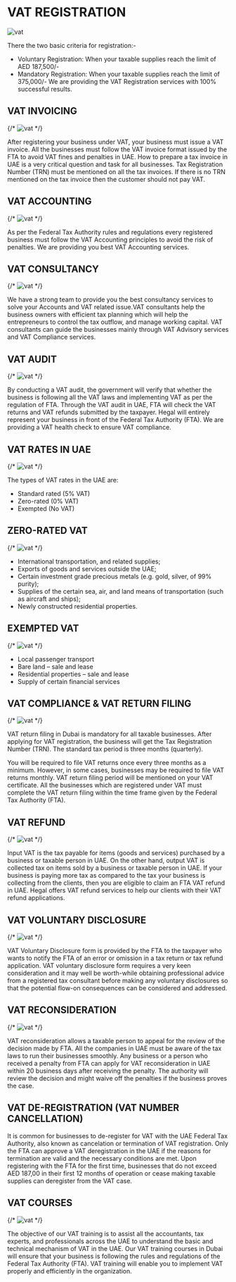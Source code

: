 # VAT REGISTRATION

![vat](/blog/vat/1.png)

There the two basic criteria for registration:-
- Voluntary Registration: When your taxable supplies reach the limit of AED 187,500/-
- Mandatory Registration: When your taxable supplies reach the limit of 375,000/-
We are providing the VAT Registration services with 100% successful results.
## VAT INVOICING

{/* ![vat](/blog/vat/3.png) */}

After registering your business under VAT, your business must issue a VAT invoice. All the businesses must follow the VAT invoice format issued by the FTA to avoid VAT fines and penalties in UAE. How to prepare a tax invoice in UAE is a very critical question and task for all businesses. Tax Registration Number (TRN) must be mentioned on all the tax invoices. If there is no TRN mentioned on the tax invoice then the customer should not pay VAT.
## VAT ACCOUNTING

{/* ![vat](/blog/vat/2.jpg) */}

As per the Federal Tax Authority rules and regulations every registered business must follow the VAT Accounting principles to avoid the risk of penalties. We are providing you best VAT Accounting services.
## VAT CONSULTANCY

{/* ![vat](/blog/vat/5.jpg) */}

We have a strong team to provide you the best consultancy services to solve your Accounts and VAT related issue.VAT consultants help the business owners with efficient tax planning which will help the entrepreneurs to control the tax outflow, and manage working capital. VAT consultants can guide the businesses mainly through VAT Advisory services and VAT Compliance services.
## VAT AUDIT

{/* ![vat](/blog/vat/4.jpg) */}

By conducting a VAT audit, the government will verify that whether the business is following all the VAT laws and implementing VAT as per the regulation of FTA. Through the VAT audit in UAE, FTA will check the VAT returns and VAT refunds submitted by the taxpayer. Hegal will entirely represent your business in front of the Federal Tax Authority (FTA). We are providing a VAT health check to ensure VAT compliance.
## VAT RATES IN UAE

{/* ![vat](/blog/vat/7.jpg) */}

The types of VAT rates in the UAE are:
- Standard rated (5% VAT)
- Zero-rated (0% VAT)
- Exempted (No VAT)
## ZERO-RATED VAT

{/* ![vat](/blog/vat/6.jpg) */}

- International transportation, and related supplies;
- Exports of goods and services outside the UAE;
- Certain investment grade precious metals (e.g. gold, silver, of 99% purity);
- Supplies of the certain sea, air, and land means of transportation (such as aircraft and ships);
- Newly constructed residential properties.
## EXEMPTED VAT

{/* ![vat](/blog/vat/9.jpg) */}

- Local passenger transport
- Bare land – sale and lease
- Residential properties – sale and lease
- Supply of certain financial services
## VAT COMPLIANCE & VAT RETURN FILING

{/* ![vat](/blog/vat/8.jpg) */}

VAT return filing in Dubai is mandatory for all taxable businesses. After applying for VAT registration, the business will get the Tax Registration Number (TRN). The standard tax period is three months (quarterly).

You will be required to file VAT returns once every three months as a minimum. However, in some cases, businesses may be required to file VAT returns monthly. VAT return filing period will be mentioned on your VAT certificate. All the businesses which are registered under VAT must complete the VAT return filing within the time frame given by the Federal Tax Authority (FTA).

## VAT REFUND

{/* ![vat](/blog/vat/12.jpg) */}

Input VAT is the tax payable for items (goods and services) purchased by a business or taxable person in UAE. On the other hand, output VAT is collected tax on items sold by a business or taxable person in UAE. If your business is paying more tax as compared to the tax your business is collecting from the clients, then you are eligible to claim an FTA VAT refund in UAE. Hegal offers VAT refund services to help our clients with their VAT refund applications.
## VAT VOLUNTARY DISCLOSURE

{/* ![vat](/blog/vat/10.jpg) */}

VAT Voluntary Disclosure form is provided by the FTA to the taxpayer who wants to notify the FTA of an error or omission in a tax return or tax refund application. VAT voluntary disclosure form requires a very keen consideration and it may well be worth-while obtaining professional advice from a registered tax consultant before making any voluntary disclosures so that the potential flow-on consequences can be considered and addressed.
## VAT RECONSIDERATION

{/* ![vat](/blog/vat/11.png) */}

VAT reconsideration allows a taxable person to appeal for the review of the decision made by FTA. All the companies in UAE must be aware of the tax laws to run their businesses smoothly. Any business or a person who received a penalty from FTA can apply for VAT reconsideration in UAE within 20 business days after receiving the penalty. The authority will review the decision and might waive off the penalties if the business proves the case.
## VAT DE-REGISTRATION (VAT NUMBER CANCELLATION)
It is common for businesses to de-register for VAT with the UAE Federal Tax Authority, also known as cancelation or termination of VAT registration. Only the FTA can approve a VAT deregistration in the UAE if the reasons for termination are valid and the necessary conditions are met. Upon registering with the FTA for the first time, businesses that do not exceed AED 187,00 in their first 12 months of operation or cease making taxable supplies can deregister from the VAT case.
## VAT COURSES

{/* ![vat](/blog/vat/13.jpg) */}

The objective of our VAT training is to assist all the accountants, tax experts, and professionals across the UAE to understand the basic and technical mechanism of VAT in the UAE. Our VAT training courses in Dubai will ensure that your business is following the rules and regulations of the Federal Tax Authority (FTA). VAT training will enable you to implement VAT properly and efficiently in the organization.


